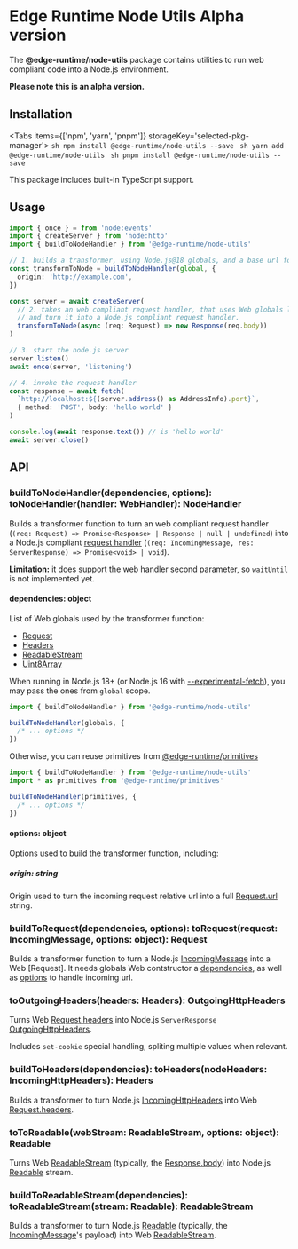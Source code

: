 
# Edge Runtime Node Utils **Alpha version**

The **@edge-runtime/node-utils** package contains utilities to run web compliant code into a Node.js environment.

**Please note this is an alpha version.**

## Installation

<Tabs items={['npm', 'yarn', 'pnpm']} storageKey='selected-pkg-manager'>
  <Tab>```sh npm install @edge-runtime/node-utils --save ```</Tab>
  <Tab>```sh yarn add @edge-runtime/node-utils ```</Tab>
  <Tab>```sh pnpm install @edge-runtime/node-utils --save ```</Tab>
</Tabs>

This package includes built-in TypeScript support.

## Usage

```ts
import { once } = from 'node:events'
import { createServer } from 'node:http'
import { buildToNodeHandler } from '@edge-runtime/node-utils'

// 1. builds a transformer, using Node.js@18 globals, and a base url for URL constructor.
const transformToNode = buildToNodeHandler(global, {
  origin: 'http://example.com',
})

const server = await createServer(
  // 2. takes an web compliant request handler, that uses Web globals like Request and Response,
  // and turn it into a Node.js compliant request handler.
  transformToNode(async (req: Request) => new Response(req.body))
)

// 3. start the node.js server
server.listen()
await once(server, 'listening')

// 4. invoke the request handler
const response = await fetch(
  `http://localhost:${(server.address() as AddressInfo).port}`,
  { method: 'POST', body: 'hello world' }
)

console.log(await response.text()) // is 'hello world'
await server.close()
```

## API

### buildToNodeHandler(dependencies, options): toNodeHandler(handler: WebHandler): NodeHandler

Builds a transformer function to turn an web compliant request handler (`(req: Request) => Promise<Response> | Response | null | undefined`) into
a Node.js compliant [request handler](https://nodejs.org/api/http.html#httpcreateserveroptions-requestlistener) (`(req: IncomingMessage, res: ServerResponse) => Promise<void> | void`).

**Limitation:** it does support the web handler second parameter, so `waitUntil` is not implemented yet.

#### dependencies: object

List of Web globals used by the transformer function:

- [Request](https://developer.mozilla.org/en-US/docs/Web/API/Request)
- [Headers](https://developer.mozilla.org/en-US/docs/Web/API/Headers)
- [ReadableStream](https://developer.mozilla.org/en-US/docs/Web/API/ReadableStream)
- [Uint8Array](https://developer.mozilla.org/en-US/docs/Web/JavaScript/Reference/Global_Objects/Uint8Array)

When running in Node.js 18+ (or Node.js 16 with [--experimental-fetch](https://nodejs.org/docs/latest-v16.x/api/cli.html#node_optionsoptions)), you may pass the ones from `global` scope.

```js
import { buildToNodeHandler } from '@edge-runtime/node-utils'

buildToNodeHandler(globals, {
  /* ... options */
})
```

Otherwise, you can reuse primitives from [@edge-runtime/primitives](/packages/primitives)

```js
import { buildToNodeHandler } from '@edge-runtime/node-utils'
import * as primitives from '@edge-runtime/primitives'

buildToNodeHandler(primitives, {
  /* ... options */
})
```

#### options: object

Options used to build the transformer function, including:

##### origin: string

Origin used to turn the incoming request relative url into a full [Request.url](https://developer.mozilla.org/en-US/docs/Web/API/Request/url) string.

### buildToRequest(dependencies, options): toRequest(request: IncomingMessage, options: object): Request

Builds a transformer function to turn a Node.js [IncomingMessage](https://nodejs.org/api/http.html#class-httpincomingmessage) into a Web [Request].
It needs globals Web contstructor a [dependencies](#dependencies-object), as well as [options](#options-object) to handle incoming url.

### toOutgoingHeaders(headers: Headers): OutgoingHttpHeaders

Turns Web [Request.headers](https://developer.mozilla.org/en-US/docs/Web/API/Request/headers) into
Node.js `ServerResponse` [OutgoingHttpHeaders](https://nodejs.org/api/http.html#responsegetheaders).

Includes `set-cookie` special handling, spliting multiple values when relevant.

### buildToHeaders(dependencies): toHeaders(nodeHeaders: IncomingHttpHeaders): Headers

Builds a transformer to turn Node.js [IncomingHttpHeaders](https://nodejs.org/api/http.html#messageheaders) into
Web [Request.headers](https://developer.mozilla.org/en-US/docs/Web/API/Request/headers).

### toToReadable(webStream: ReadableStream, options: object): Readable

Turns Web [ReadableStream](https://nodejs.org/api/stream.html#readable-streams)
(typically, the [Response.body](https://developer.mozilla.org/en-US/docs/Web/API/Response/body)) into
Node.js [Readable](https://nodejs.org/api/stream.html#readable-streams) stream.

### buildToReadableStream(dependencies): toReadableStream(stream: Readable): ReadableStream

Builds a transformer to turn Node.js [Readable](https://nodejs.org/api/stream.html#readable-streams)
(typically, the [IncomingMessage](https://nodejs.org/api/http.html#class-httpincomingmessage)'s payload) into
Web [ReadableStream](https://nodejs.org/api/stream.html#readable-streams).
